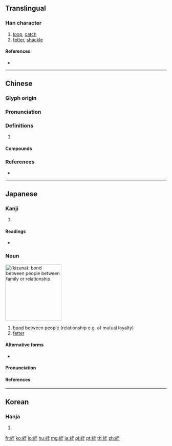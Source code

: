 {{character info/new}}
{{also|绊}}
==Translingual==

===Han character===
{{Han char|rn=120|rad=糸|as=05|sn=11|four=29950|canj=VFFQ}}

# [[loop]], [[catch]]
# [[fetter]], [[shackle]]

====References====
* {{Han ref|kx=0921.140|dkj=27376|dj=1354.020|hdz=53386.010|uh=7D46|ud=32070|bh=B2CC|bd=45772}}

----

==Chinese==
{{zh-forms|s=绊}}

===Glyph origin===
{{Han etym}}

===Pronunciation===
{{zh-pron
|m=bàn
|c=bun6,bun3
|h=pfs=pan
|mn=pòaⁿ
|mc=y
|oc=y
|cat=
}}

===Definitions===
{{zh-hanzi}}

# {{rfdef|zh}}

====Compounds====
{{zh-der|使絆兒|使絆子|圉絆|拉絆著|拘絆|根絆|無根無絆|牽絆|磕磕絆絆|籠絆|紲絆|絆住|絆倒|絆惹|絆翻|絆腳|絆腳石|絆跌|絆跤|絆馬坑|絆馬索|絆驥|繼絆|羈心絆意|羈絆|跌腳絆手|踢腳絆手|鈕絆}}

===References===
* {{R:yue:Hanzi}}

----

==Japanese==

===Kanji===
{{ja-kanji|grade=|rs=糸05}}

# {{defn|lang=ja|sort=糸05}}

====Readings====
* {{ja-readings|kanyoon=[[ばん]] (ban)|goon=[[はん]] (han)|kanon=[[はん]] (han)|kun=[[きずな]] (kizuna), [[つなぐ]] (tsunagu)}}

===Noun===
[[File:Clàudia.JPG|175px|thumb|{{lang|ja|絆}} ''(kizuna)'': bond between people between family or relationship.]]
{{ja-kanjitab|きずな|yomi=k}}
{{ja-noun|きずな}}

# [[bond]] between people (relationship e.g. of mutual loyalty)
# [[fetter]]

====Alternative forms====
* {{ja-l|紲}}

====Pronunciation====
{{ja-pron|きずな|acc=h|acc2=a|acc_ref=NHK|acc2_ref=NHK|y=k}}

====References====
<references/>

----

==Korean==

===Hanja===
{{ko-hanja|hangeul=반|eumhun=|rv=ban|mr=pan|y=pan}}

# {{defn|lang=ko|sort=糸05}}

[[fr:絆]]
[[ko:絆]]
[[lo:絆]]
[[hu:絆]]
[[mg:絆]]
[[ja:絆]]
[[pl:絆]]
[[pt:絆]]
[[th:絆]]
[[zh:絆]]